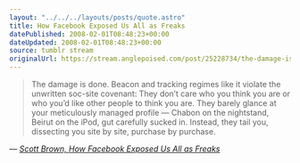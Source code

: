 ```yaml
---
layout: "../../../layouts/posts/quote.astro"
title: How Facebook Exposed Us All as Freaks
datePublished: 2008-02-01T08:48:23+00:00
dateUpdated: 2008-02-01T08:48:23+00:00
source: tumblr stream
originalUrl: https://stream.anglepoised.com/post/25228734/the-damage-is-done-beacon-and-tracking-regimes
---
```


> The damage is done. Beacon and tracking regimes like it violate the unwritten soc-site covenant: They don&rsquo;t care who you think you are or who you&rsquo;d like other people to think you are. They barely glance at your meticulously managed profile — Chabon on the nightstand, Beirut on the iPod, gut carefully sucked in. Instead, they tail you, dissecting you site by site, purchase by purchase.

— <cite>[Scott Brown, _How Facebook Exposed Us All as Freaks_](https://www.wired.com/2008/01/pl-brown-21/)</cite>
